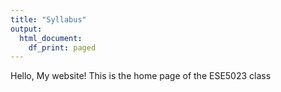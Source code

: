 ```yaml
---
title: "Syllabus"
output:
  html_document:
    df_print: paged
---
```


Hello, My website!
This is the home page of the ESE5023 class